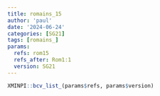 ```yaml
---
title: romains_15
author: 'paul'
date: '2024-06-24'
categories: [SG21]
tags: [romains_]
params:
  refs: rom15
  refs_after: Rom1:1
  version: SG21
---
```


```r
XMINPI::bcv_list_(params$refs, params$version)
```

